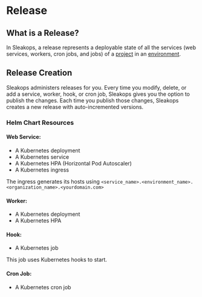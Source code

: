
# Release

## What is a Release?

In Sleakops, a release represents a deployable state of all the services (web services, workers, cron jobs, and jobs) of a [project](/project) in an [environment](/environment).

## Release Creation

Sleakops administers releases for you. Every time you modify, delete, or add a service, worker, hook, or cron job, Sleakops gives you the option to publish the changes. Each time you publish those changes, Sleakops creates a new release with auto-incremented versions.

### Helm Chart Resources

#### Web Service:

- A Kubernetes deployment
- A Kubernetes service
- A Kubernetes HPA (Horizontal Pod Autoscaler)
- A Kubernetes ingress

The ingress generates its hosts using `<service_name>.<environment_name>.<organization_name>.<yourdomain.com>`

#### Worker:

- A Kubernetes deployment
- A Kubernetes HPA

#### Hook:

- A Kubernetes job

This job uses Kubernetes hooks to start.

#### Cron Job:

- A Kubernetes cron job
